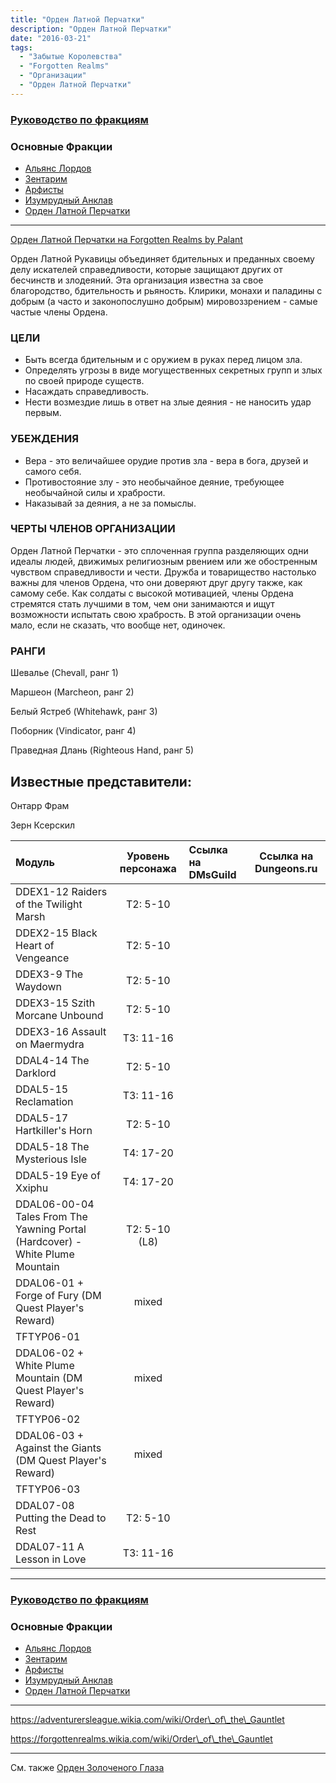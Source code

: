 ```yaml
---
title: "Орден Латной Перчатки"
description: "Орден Латной Перчатки"
date: "2016-03-21"
tags:
  - "Забытые Королевства"
  - "Forgotten Realms"
  - "Организации"
  - "Орден Латной Перчатки"
---
```


### [Руководство по фракциям](https://adventurersleague.wordpress.com/%d1%84%d1%80%d0%b0%d0%ba%d1%86%d0%b8%d0%b8/)

### Основные Фракции

- [Альянс Лордов](https://adventurersleague.wordpress.com/lords-alliance/)
- [Зентарим](https://adventurersleague.wordpress.com/zhentarim/)
- [Арфисты](https://adventurersleague.wordpress.com/harpers/)
- [Изумрудный Анклав](https://adventurersleague.wordpress.com/emerald-enclave/)
- [Орден Латной Перчатки](https://adventurersleague.wordpress.com/order-of-the-gauntlet/)

---

[Орден Латной Перчатки на Forgotten Realms by Palant](https://www.worldanvil.com/w/fr-----palant/c/order-of-the-gauntlet-category)

Орден Латной Рукавицы объединяет бдительных и преданных своему делу искателей справедливости, которые защищают других от бесчинств и злодеяний. Эта организация известна за свое благородство, бдительность и рьяность. Клирики, монахи и паладины с добрым (а часто и законопослушно добрым) мировоззрением - самые частые члены Ордена.

### ЦЕЛИ

- Быть всегда бдительным и с оружием в руках перед лицом зла.
- Определять угрозы в виде могущественных секретных групп и злых по своей природе существ.
- Насаждать справедливость.
- Нести возмездие лишь в ответ на злые деяния - не наносить удар первым.

### УБЕЖДЕНИЯ

- Вера - это величайшее орудие против зла - вера в бога, друзей и самого себя.
- Противостояние злу - это необычайное деяние, требующее необычайной силы и храбрости.
- Наказывай за деяния, а не за помыслы.

### ЧЕРТЫ ЧЛЕНОВ ОРГАНИЗАЦИИ

Орден Латной Перчатки - это сплоченная группа разделяющих одни идеалы людей, движимых религиозным рвением или же обостренным чувством справедливости и чести. Дружба и товарищество настолько важны для членов Ордена, что они доверяют друг другу также, как самому себе. Как солдаты с высокой мотивацией, члены Ордена стремятся стать лучшими в том, чем они занимаются и ищут возможности испытать свою храбрость. В этой организации очень мало, если не сказать, что вообще нет, одиночек.

### РАНГИ

Шевалье (Chevall, ранг 1)

Маршеон (Marcheon, ранг 2)

Белый Ястреб (Whitehawk, ранг 3)

Поборник (Vindicator, ранг 4)

Праведная Длань (Righteous Hand, ранг 5)

## Известные представители:

Онтарр Фрам

Зерн Ксерскил

| Модуль                                                                        | Уровень персонажа | Ссылка на DMsGuild | Ссылка на Dungeons.ru |
| :---------------------------------------------------------------------------- | :---------------: | :----------------- | --------------------- |
| DDEX1-12 Raiders of the Twilight Marsh                                        |     T2: 5-10      |
| DDEX2-15 Black Heart of Vengeance                                             |     T2: 5-10      |
| DDEX3-9 The Waydown                                                           |     T2: 5-10      |
| DDEX3-15 Szith Morcane Unbound                                                |     T2: 5-10      |
| DDEX3-16 Assault on Maermydra                                                 |     T3: 11-16     |
| DDAL4-14 The Darklord                                                         |     T2: 5-10      |
| DDAL5-15 Reclamation                                                          |     T3: 11-16     |
| DDAL5-17 Hartkiller's Horn                                                    |     T2: 5-10      |
| DDAL5-18 The Mysterious Isle                                                  |     T4: 17-20     |
| DDAL5-19 Eye of Xxiphu                                                        |     T4: 17-20     |
| DDAL06-00-04 Tales From The Yawning Portal (Hardcover) - White Plume Mountain |   T2: 5-10 (L8)   |
| DDAL06-01 + Forge of Fury (DM Quest Player's Reward)                          |       mixed       |
| TFTYP06-01                                                                    |                   |
| DDAL06-02 + White Plume Mountain (DM Quest Player's Reward)                   |       mixed       |
| TFTYP06-02                                                                    |
| DDAL06-03 + Against the Giants (DM Quest Player's Reward)                     |       mixed       |
| TFTYP06-03                                                                    |
| DDAL07-08 Putting the Dead to Rest                                            |     T2: 5-10      |
| DDAL07-11 A Lesson in Love                                                    |     T3: 11-16     |

---

### [Руководство по фракциям](https://adventurersleague.wordpress.com/%d1%84%d1%80%d0%b0%d0%ba%d1%86%d0%b8%d0%b8/)

### Основные Фракции

- [Альянс Лордов](https://adventurersleague.wordpress.com/lords-alliance/)
- [Зентарим](https://adventurersleague.wordpress.com/zhentarim/)
- [Арфисты](https://adventurersleague.wordpress.com/harpers/)
- [Изумрудный Анклав](https://adventurersleague.wordpress.com/emerald-enclave/)
- [Орден Латной Перчатки](https://adventurersleague.wordpress.com/order-of-the-gauntlet/)

---

https://adventurersleague.wikia.com/wiki/Order\_of\_the\_Gauntlet

https://forgottenrealms.wikia.com/wiki/Order\_of\_the\_Gauntlet

---

См. также [Орден Золоченого Глаза](/posts/forgotten-realms/order-of-the-gilded-eye/)
